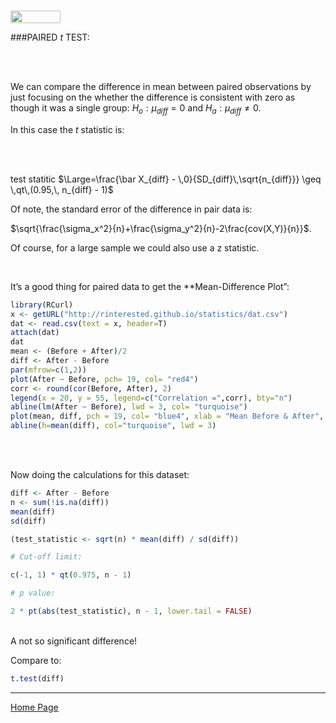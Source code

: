 <br>
<a href="http://rinterested.github.io/statistics/index.html">
<img HEIGHT="20" WIDTH="80" src="https://cloud.githubusercontent.com/assets/9312897/10556783/a27a26fa-745c-11e5-9b1a-2d5bd737387a.PNG"></a>


###PAIRED $t$ TEST:

<br><br>

We can compare the difference in mean between paired observations by just focusing on the whether the difference is consistent with zero as though it was a single group: $H_o: \mu_{diff} = 0$ and $H_a: \mu_{diff} \neq 0$.

In this case the $t$ statistic is:

<br><br>

test statitic $\Large=\frac{\bar X_{diff} - \,0}{SD_{diff}\,\sqrt{n_{diff}}} \geq \,qt\,(0.95,\, n_{diff} - 1)$

Of note, the standard error of the difference in pair data is:

$\sqrt{\frac{\sigma_x^2}{n}+\frac{\sigma_y^2}{n}-2\frac{cov(X,Y)}{n}}$.

Of course, for a large sample we could also use a z statistic.

<br>

It's a good thing for paired data to get the **Mean-Difference Plot":

```r
library(RCurl)
x <- getURL("http://rinterested.github.io/statistics/dat.csv")
dat <- read.csv(text = x, header=T)
attach(dat)
dat
mean <- (Before + After)/2
diff <- After - Before
par(mfrow=c(1,2))
plot(After ~ Before, pch= 19, col= "red4")
corr <- round(cor(Before, After), 2)
legend(x = 20, y = 55, legend=c("Correlation =",corr), bty="n")
abline(lm(After ~ Before), lwd = 3, col= "turquoise")
plot(mean, diff, pch = 19, col= "blue4", xlab = "Mean Before & After", ylab = "Difference Before & After")
abline(h=mean(diff), col="turquoise", lwd = 3)
```


<br><br>

Now doing the calculations for this dataset:

```r
diff <- After - Before
n <- sum(!is.na(diff))
mean(diff)
sd(diff)
```
```r
(test_statistic <- sqrt(n) * mean(diff) / sd(diff))

# Cut-off limit:

c(-1, 1) * qt(0.975, n - 1)

# p value:

2 * pt(abs(test_statistic), n - 1, lower.tail = FALSE)
```

<br>
A not so significant difference!

Compare to:

```r
t.test(diff)
```
---

<a href="http://rinterested.github.io/statistics/index.html">Home Page</a>